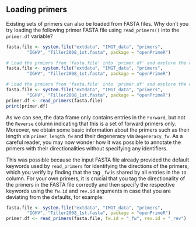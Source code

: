 ## Loading primers

Existing sets of primers can also be loaded from FASTA files. Why don't you try loading the following primer FASTA file using `read_primers()` into the `primer.df` variable?

```r
fasta.file <- system.file("extdata", "IMGT_data", "primers", 
        "IGHV", "Tiller2008_1st.fasta", package = "openPrimeR")
```

```r
# Load the prmiers from 'fasta.file' into 'primer.df' and explore the data
fasta.file <- system.file("extdata", "IMGT_data", "primers", 
        "IGHV", "Tiller2008_1st.fasta", package = "openPrimeR")
```

```r
# Load the prmiers from 'fasta.file' into 'primer.df' and explore the data
fasta.file <- system.file("extdata", "IMGT_data", "primers", 
        "IGHV", "Tiller2008_1st.fasta", package = "openPrimeR")
primer.df <- read_primers(fasta.file)
print(primer.df)
```

As we can see, the data frame only contains entries in the `Forward`, but not the `Reverse` column indicating that this is a set of forward primers only. Moreover, we obtain some basic information about the primers such as their length via `primer_length_fw` and their degeneracy via `Degeneracy_fw`. As a careful reader, you may now wonder how it was possible to annotate the primers with their directionalities without specifying any identifiers. 

This was possible because the input FASTA file already provided the default keywords used by `read_primers` for identifying the directions of the primers, which you verify by finding that the tag `_fw` is shared by all entries in the `ID` column. For your own primers, it is crucial that you tag the directionality of the primers in the FASTA file correctly and then specify the respective keywords using the `fw.id` and `rev.id` arguments in case that you are deviating from the defaults, for
example:

```r
fasta.file <- system.file("extdata", "IMGT_data", "primers", 
        "IGHV", "Tiller2008_1st.fasta", package = "openPrimeR")
primer.df <- read_primers(fasta.file, fw.id = "_fw", rev.id = "_rev")
```

